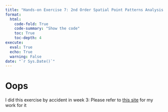 ```yaml
---
title: "Hands-on Exercise 7: 2nd Order Spatial Point Patterns Analysis Methods"
format:
  html:
    code-fold: True
    code-summary: "Show the code"
    toc: True
    toc-depth: 4
execute:
  eval: True
  echo: True
  warning: False
date: "`r Sys.Date()`"
---
```


# Oops

I did this exercise by accident in week 3: Please refer to [this site](https://is415-gaa-krislbt.netlify.app/hands-on_ex/hands-on_ex03/hands-on_ex03#analysiing-spatial-point-process-using-g-function) for my work for it




